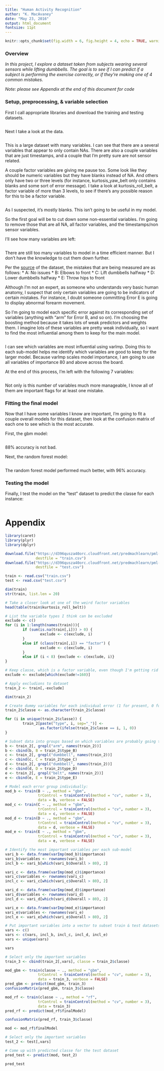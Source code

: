 ```yaml
---
title: "Human Activity Recognition"
author: "K. MacAvaney"
date: "May 23, 2016"
output: html_document
fontsize: 11pt
---
```


```r
knitr::opts_chunk$set(fig.width = 6, fig.height = 4, echo = TRUE, warning = FALSE)
```

### Overview
*In this project, I explore a dataset taken from subjects wearing several sensors while lifting dumbbells. The goal is to see if I can predict if a subject is performing the exercise correctly, or if they're making one of 4 common mistakes.*

*Note: please see Appendix at the end of this document for code*

### Setup, preprocessing, & variable selection

First I call appropriate libraries and download the training and testing datasets.

```r
```

Next I take a look at the data.

```r
```

This is a large dataset with many variables. I can see that there are a several variables that appear to only contain NAs. There are also a couple variables that are just timestamps, and a couple that I'm pretty sure are not sensor related. 

A couple factor variables are giving me pause too. Some look like they should be numeric variables but they have blanks instead of NA. And others only have two or three levels (for instance, kurtosis_yaw_belt only contains blanks and some sort of error message). I take a look at kurtosis_roll_belt, a factor variable of more than 3 levels, to see if there's any possible reason for this to be a factor variable.

```r
```

As I suspected, it's mostly blanks. This isn't going to be useful in my model.

So the first goal will be to cut down some non-essential variables. I'm going to remove those that are all NA, all factor variables, and the timestamps/non sensor variables.

I'll see how many variables are left:

```r
```

There are still too many variables to model in a time efficient manner. But I don't have the knowledge to cut them down further. 

Per the [source](http://groupware.les.inf.puc-rio.br/har) of the dataset, the mistakes that are being measured are as follows:
* A: No issues
* B: Elbows to front
* C: Lift dumbbells halfway
* D: Lower dumbbells halfway
* E: Throw hips to front

Although I'm not an expert, as someone who understands very basic human anatomy, I suspect that only certain variables are going to be indicators of certain mistakes. For instance, I doubt someone committing Error E is going to display abnormal forearm movement.

So I'm going to model each specific error against its corresponding set of variables (anything with "arm" for Error B, and so on). I'm choosing the boosting method because it takes lots of weak predictors and weights them. I imagine lots of these variables are pretty weak individually, so I want to find the most influential among them to keep for the main model.

```r
```

I can see which variables are most influential using varImp. Doing this to each sub-model helps me identify which variables are good to keep for the larger model. Because varImp scales model importance, I am going to use all variables of importance 80 and above across the board.

At the end of this process, I'm left with the following 7 variables:

```r
```

Not only is this number of variables much more manageable, I know all of them are important flags for at least one mistake. 

### Fitting the final model

Now that I have some variables I know are important, I'm going to fit a couple overall models for this dataset, then look at the confusion matrix of each one to see which is the most accurate.

First, the gbm model:

```r
```

88% accuracy is not bad.

Next, the random forest model:

```r
```

The random forest model performed much better, with 96% accuracy.

### Testing the model

Finally, I test the model on the "test" dataset to predict the classe for each instance:

```r
```

# Appendix
```r
library(caret)
library(plyr)
library(dplyr)
```

```r
download.file("https://d396qusza40orc.cloudfront.net/predmachlearn/pml-training.csv", 
              destfile = "train.csv")
download.file("https://d396qusza40orc.cloudfront.net/predmachlearn/pml-testing.csv", 
              destfile = "test.csv")

train <- read.csv("train.csv")
test <- read.csv("test.csv")

dim(train)
str(train, list.len = 20)
```

```r
# Take a closer look at one of the weird factor variables
head(table(train$kurtosis_roll_belt))
```

```r
# List the variable types I think can be excluded
exclude <- c()
for (i in 1:length(names(train))){
        if (sum(is.na(train[,i])) > 0) {
                exclude <- c(exclude, i)
        }
        else if (class(train[,i]) == "factor") {
                exclude <- c(exclude, i)
        }
        else if (i < 8) {exclude <- c(exclude, i)}
}

# Keep classe, which is a factor variable, even though I'm getting rid of other factor variables
exclude <- exclude[which(exclude!=160)]

# Apply excludions to dataset
train_2 <- train[,-exclude]

dim(train_2)
```

```r
# Create dummy variables for each individual error (1 for present, 0 for absent)
train_2$classe <- as.character(train_2$classe)

for (i in unique(train_2$classe)) {
        train_2[paste("type", i, sep="_")] <-
                as.factor(ifelse(train_2$classe == i, 1, 0))
}

# Subset data into groups based on which variables are probably going to indicate that the error is present
b <- train_2[, grepl("arm", names(train_2))]
b <- cbind(b, B = train_2$type_B)
c <- train_2[, grepl("dumbbell", names(train_2))]
c <- cbind(c, C = train_2$type_C)
d <- train_2[, grepl("dumbbell", names(train_2))]
d <- cbind(d, D = train_2$type_D)
e <- train_2[, grepl("belt", names(train_2))]
e <- cbind(e, E = train_2$type_E)

# Model each error group individually:
mod_b <- train(B ~ ., method = "gbm",
               trControl = trainControl(method = "cv", number = 3),
               data = b, verbose = FALSE)
mod_c <- train(C ~ ., method = "gbm", 
               trControl = trainControl(method = "cv", number = 3),
               data = c, verbose = FALSE)
mod_d <- train(D ~ ., method = "gbm", 
               trControl = trainControl(method = "cv", number = 3),
               data = d, verbose = FALSE)
mod_e <- train(E ~ ., method = "gbm", 
               trControl = trainControl(method = "cv", number = 3),
               data = e, verbose = FALSE)
```

```r
# Identify the most important variables per each sub-model
vari_b <- data.frame(varImp(mod_b)$importance)
vari_b$variables <- rownames(vari_b)
incl_b <- vari_b[which(vari_b$Overall > 80), 2]

vari_c <- data.frame(varImp(mod_c)$importance)
vari_c$variables <- rownames(vari_c)
incl_c <- vari_c[which(vari_c$Overall > 80), 2]

vari_d <- data.frame(varImp(mod_d)$importance)
vari_d$variables <- rownames(vari_d)
incl_d <- vari_d[which(vari_d$Overall > 80), 2]

vari_e <- data.frame(varImp(mod_e)$importance)
vari_e$variables <- rownames(vari_e)
incl_e <- vari_e[which(vari_e$Overall > 80), 2]

# Put important variables into a vector to subset train & test datasets
vars <- c()
vars <- c(vars, incl_b, incl_c, incl_d, incl_e)
vars <- unique(vars)

vars

# Select only the important variables
train_3 <- cbind(train_2[,vars], classe = train_2$classe)
```

```r
mod_gbm <- train(classe ~ ., method = "gbm", 
               trControl = trainControl(method = "cv", number = 3),
               data = train_3, verbose = FALSE)
pred_gbm <- predict(mod_gbm, train_3)
confusionMatrix(pred_gbm, train_3$classe) 
```

```r
mod_rf <- train(classe ~ ., method = "rf", 
               trControl = trainControl(method = "cv", number = 3),
               data = train_3)
pred_rf <- predict(mod_rf$finalModel)

confusionMatrix(pred_rf, train_3$classe) 
```

```r
mod <- mod_rf$finalModel

# Select only the important variables
test_2 <- test[,vars]

# Come up with predicted classe for the test dataset
pred_test <- predict(mod, test_2)

pred_test
```



